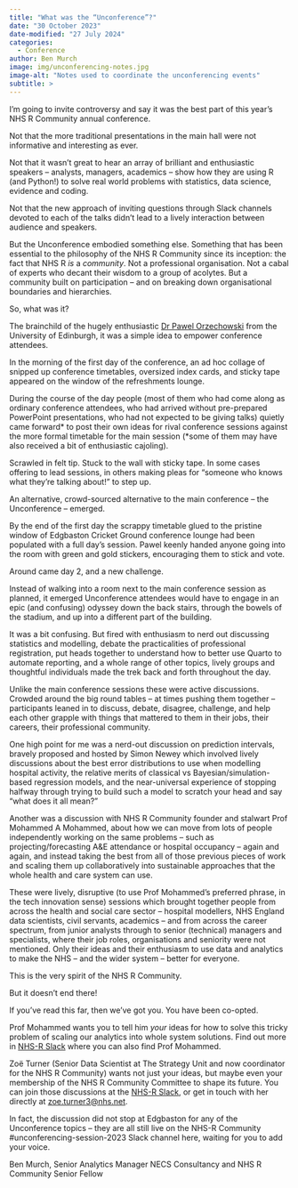 ```yaml
---
title: "What was the “Unconference”?"
date: "30 October 2023"
date-modified: "27 July 2024"
categories:
  - Conference
author: Ben Murch
image: img/unconferencing-notes.jpg
image-alt: "Notes used to coordinate the unconferencing events"
subtitle: >
---
```


I’m going to invite controversy and say it was the best part of this year’s NHS R Community annual conference.

Not that the more traditional presentations in the main hall were not informative and interesting as ever.

Not that it wasn’t great to hear an array of brilliant and enthusiastic speakers – analysts, managers, academics – show how they are using R (and Python!) to solve real world problems with statistics, data science, evidence and coding.

Not that the new approach of inviting questions through Slack channels devoted to each of the talks didn’t lead to a lively interaction between audience and speakers.

But the Unconference embodied something else. Something that has been essential to the philosophy of the NHS R Community since its inception: the fact that NHS R *is* a *community*. Not a professional organisation. Not a cabal of experts who decant their wisdom to a group of acolytes. But a community built on participation – and on breaking down organisational boundaries and hierarchies.

So, what was it?

The brainchild of the hugely enthusiastic [Dr Pawel Orzechowski](https://www.linkedin.com/in/dr-pawel-orzechowski/) from the University of Edinburgh, it was a simple idea to empower conference attendees.

In the morning of the first day of the conference, an ad hoc collage of snipped up conference timetables, oversized index cards, and sticky tape appeared on the window of the refreshments lounge.

During the course of the day people (most of them who had come along as ordinary conference attendees, who had arrived without pre-prepared PowerPoint presentations, who had not expected to be giving talks) quietly came forward\* to post their own ideas for rival conference sessions against the more formal timetable for the main session (\*some of them may have also received a bit of enthusiastic cajoling).

Scrawled in felt tip. Stuck to the wall with sticky tape. In some cases offering to lead sessions, in others making pleas for “someone who knows what they’re talking about!” to step up.

An alternative, crowd-sourced alternative to the main conference – the Unconference – emerged.

By the end of the first day the scrappy timetable glued to the pristine window of Edgbaston Cricket Ground conference lounge had been populated with a full day’s session. Pawel keenly handed anyone going into the room with green and gold stickers, encouraging them to stick and vote.

Around came day 2, and a new challenge.

Instead of walking into a room next to the main conference session as planned, it emerged Unconference attendees would have to engage in an epic (and confusing) odyssey down the back stairs, through the bowels of the stadium, and up into a different part of the building.

It was a bit confusing. But fired with enthusiasm to nerd out discussing statistics and modelling, debate the practicalities of professional registration, put heads together to understand how to better use Quarto to automate reporting, and a whole range of other topics, lively groups and thoughtful individuals made the trek back and forth throughout the day.

Unlike the main conference sessions these were active discussions. Crowded around the big round tables – at times pushing them together – participants leaned in to discuss, debate, disagree, challenge, and help each other grapple with things that mattered to them in their jobs, their careers, their professional community.

One high point for me was a nerd-out discussion on prediction intervals, bravely proposed and hosted by Simon Newey which involved lively discussions about the best error distributions to use when modelling hospital activity, the relative merits of classical vs Bayesian/simulation-based regression models, and the near-universal experience of stopping halfway through trying to build such a model to scratch your head and say “what does it all mean?”

Another was a discussion with NHS R Community founder and stalwart Prof Mohammed A Mohammed, about how we can move from lots of people independently working on the same problems – such as projecting/forecasting A&E attendance or hospital occupancy – again and again, and instead taking the best from all of those previous pieces of work and scaling them up collaboratively into sustainable approaches that the whole health and care system can use.

These were lively, disruptive (to use Prof Mohammed’s preferred phrase, in the tech innovation sense) sessions which brought together people from across the health and social care sector – hospital modellers, NHS England data scientists, civil servants, academics – and from across the career spectrum, from junior analysts through to senior (technical) managers and specialists, where their job roles, organisations and seniority were not mentioned. Only their ideas and their enthusiasm to use data and analytics to make the NHS – and the wider system – better for everyone.

This is the very spirit of the NHS R Community.

But it doesn’t end there!

If you’ve read this far, then we’ve got you. You have been co-opted.

Prof Mohammed wants you to tell him *your* ideas for how to solve this tricky problem of scaling our analytics into whole system solutions. Find out more in [NHS-R Slack](https://nhsrway.nhsrcommunity.com/community-handbook.html#nhs-r-slack) where you can also find Prof Mohammed.

Zoë Turner (Senior Data Scientist at The Strategy Unit and now coordinator for the NHS R Community) wants not just your ideas, but maybe even your membership of the NHS R Community Committee to shape its future. You can join those discussions at the [NHS-R Slack](https://nhsrway.nhsrcommunity.com/community-handbook.html#nhs-r-slack), or get in touch with her directly at [zoe.turner3\@nhs.net](mailto:zoe.turner3@nhs.net).

In fact, the discussion did not stop at Edgbaston for any of the Unconference topics – they are all still live on the NHS-R Community #unconferencing-session-2023 Slack channel here, waiting for you to add your voice.

Ben Murch, Senior Analytics Manager NECS Consultancy and NHS R Community Senior Fellow
